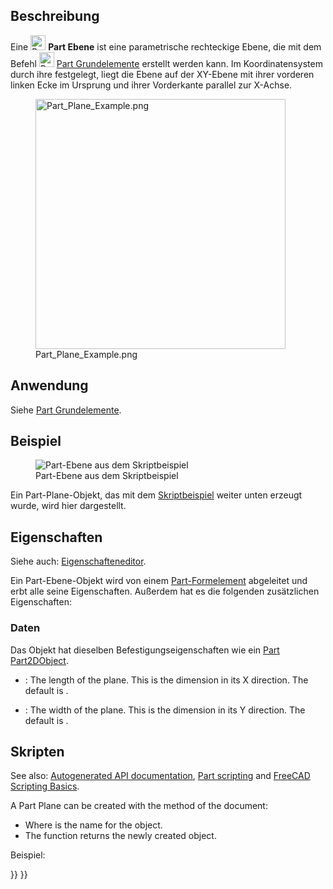 <languages/>

{{Docnav/de
|[[Part_Primitives/de|Grundelemente]]
|[[Part_Ellipsoid/de|Ellipsoid]]
|[[Part_Workbench/de|Part]]
|IconL=Part_Primitives.svg
|IconR=Part_Ellipsoid.svg
|IconC=Workbench_Part.svg
}}

{{GuiCommand/de
|Name=Part Plane
|Name/de=Part Ebene
|MenuLocation=Part → [[Part_Primitives/de|Grundelemente erstellen...]] → Ebene
|Workbenches=[[Part_Workbench/de|Part]], [[OpenSCAD_Workbench/de|OpenSCAD]]
|SeeAlso=[[Part_Primitives/de|Part Grundelemente]]
}}

<span id="Description"></span>
==Beschreibung==

Eine [[Image:Part_Plane.svg|24px]] '''Part Ebene''' ist eine parametrische rechteckige Ebene, die mit dem Befehl [[Image:Part_Primitives.svg|24px]] [[Part_Primitives/de|Part Grundelemente]] erstellt werden kann. Im Koordinatensystem durch ihre {{PropertyData/de|Placement}} festgelegt, liegt die Ebene auf der XY-Ebene mit ihrer vorderen linken Ecke im Ursprung und ihrer Vorderkante parallel zur X-Achse.

[[Image:Part_Plane_Example.png|400px]]

<span id="Usage"></span>
==Anwendung==

Siehe [[Part_Primitives/de#Anwendung|Part Grundelemente]].

<span id="Example"></span>
==Beispiel==

[[Image:Part_Plane_Scripting_Example.png|thumb|Part-Ebene aus dem Skriptbeispiel]]

Ein Part-Plane-Objekt, das mit dem [[#Skripten|Skriptbeispiel]] weiter unten erzeugt wurde, wird hier dargestellt.

<span id="Properties"></span>
==Eigenschaften==

Siehe auch: [[Property_editor/de|Eigenschafteneditor]].

Ein Part-Ebene-Objekt wird von einem [[Part_Feature/de|Part-Formelement]] abgeleitet und erbt alle seine Eigenschaften. Außerdem hat es die folgenden zusätzlichen Eigenschaften:

<span id="Data"></span>
===Daten===

{{TitleProperty|Attachment}}

Das Objekt hat dieselben Befestigungseigenschaften wie ein [[Part_Part2DObject/de#Daten|Part Part2DObject]].

{{TitleProperty|Plane}}

* {{PropertyData|Length|Length}}: The length of the plane. This is the dimension in its X direction. The default is {{Value|10mm}}.
* {{PropertyData|Width|Length}}: The width of the plane. This is the dimension in its Y direction. The default is {{Value|10mm}}.

<span id="Scripting"></span>
==Skripten==

See also: [https://freecad.github.io/SourceDoc/ Autogenerated API documentation], [[Part_scripting|Part scripting]] and [[FreeCAD_Scripting_Basics|FreeCAD Scripting Basics]].

A Part Plane can be created with the {{Incode|addObject()}} method of the document:

{{Code|code=
plane = FreeCAD.ActiveDocument.addObject("Part::Plane", "myPlane")
}}

* Where {{Incode|"myPlane"}} is the name for the object.
* The function returns the newly created object.

Beispiel:

{{Code|code=
import FreeCAD as App

doc = App.activeDocument()

plane = doc.addObject("Part::Plane", "myPlane")
plane.Length = 4
plane.Width = 8
plane.Placement = App.Placement(App.Vector(1, 2, 3), App.Rotation(20, 75, 60))

doc.recompute()
}}


{{Docnav/de
|[[Part_Primitives/de|Grundelemente]]
|[[Part_Ellipsoid/de|Ellipsoid]]
|[[Part_Workbench/de|Part]]
|IconL=Part_Primitives.svg
|IconR=Part_Ellipsoid.svg
|IconC=Workbench_Part.svg
}}

{{Part_Tools_navi{{#translation:}}}}
{{Userdocnavi{{#translation:}}}}
